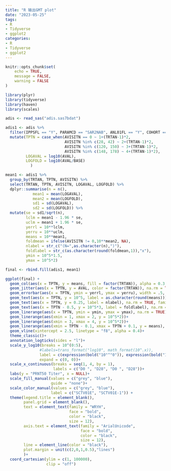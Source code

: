 ```yaml
---
title: "R 输出GMT plot"
date: "2023-05-25"
tags:
- R
- Tidyverse
- ggplot2
categories:
- R
- Tidyverse
- ggplot2
---
```


```r
knitr::opts_chunk$set(
	echo = TRUE,
	message = FALSE,
	warning = FALSE
)
```

```r
library(plyr)
library(tidyverse)
library(haven)
library(scales)

adis <- read_sas("adis.sas7bdat")

adis1 <- adis %>% 
  filter(IPPSFL == "Y", PARAMCD == "SAR2NAB", ANL01FL == "Y", COHORT == "Cohort 2") %>% 
  mutate(TPTN = case_when(AVISITN == 0 ~ 1+(TRTAN-1)*2,
                          AVISITN %in% c(28, 42) ~ 2+(TRTAN-1)*2,
                          AVISITN %in% c(120, 150) ~ 3+(TRTAN-1)*2,
                          AVISITN %in% c(148, 178) ~ 4+(TRTAN-1)*2),
         LOGAVAL = log10(AVAL),
         LOGFOLD = log10(AVAL/BASE)
           ) 

mean1 <- adis1 %>% 
  group_by(TRTAN, TPTN, AVISITN) %>% 
  select(TRTAN, TPTN, AVISITN, LOGAVAL, LOGFOLD) %>% 
  dplyr::summarise(n = n(),
            mean1 = mean(LOGAVAL),
            mean2 = mean(LOGFOLD),
            sd1 = sd(LOGAVAL),
            sd2 = sd(LOGFOLD)) %>% 
  mutate(se = sd1/sqrt(n),
         lclm = mean1 - 1.96 * se,
         uclm = mean1 + 1.96 * se,
         yerrl = 10**lclm,
         yerru = 10**uclm,
         means = 10**mean1,
         foldmean = ifelse(AVISITN != 0,10**mean2, NA),
         nlabel = str_c("(N=",as.character(n),")"),
         foldlabel = str_c(as.character(round(foldmean,1)),"x"),
         ymin = 10^5*1.5,
         ymax = 10^5*2)

final <- rbind.fill(adis1, mean1)
```

```r
ggplot(final) +
  geom_col(aes(x = TPTN, y = means, fill = factor(TRTAN)), alpha = 0.3, na.rm = TRUE)+
  geom_jitter(aes(x = TPTN, y = AVAL, color = factor(TRTAN)), na.rm = TRUE)+
  geom_errorbar(aes(x = TPTN, ymin = yerrl, ymax = yerru), width = .5, size = 0.5)+
  geom_text(aes(x = TPTN, y = 10^5, label = as.character(round(means))), na.rm = TRUE, family = "WRYH", fontface = "bold", size = 4)+
  geom_text(aes(x = TPTN, y = 0.25, label = nlabel), na.rm = TRUE, family = "WRYH", fontface = "bold", size = 4)+
  geom_text(aes(x = TPTN - 0.5, y = 10^5*3, label = foldlabel), na.rm = TRUE, family = "WRYH", fontface = "bold", size = 4)+
  geom_linerange(aes(x = TPTN, ymin = ymin, ymax = ymax), na.rm = TRUE)+
  geom_linerange(aes(xmin = 1, xmax = 2, y = 10^5*2))+
  geom_linerange(aes(xmin = 3, xmax = 4, y = 10^5*2))+
  geom_linerange(aes(xmin = TPTN - 0.1, xmax = TPTN + 0.1, y = means), linewidth = 0.5, na.rm = TRUE)+
  geom_vline(xintercept = 2.5, linetype = "f8", alpha = 0.4)+
  theme_classic()+
  annotation_logticks(sides = "l")+
  scale_y_log10(breaks = 10^(0:5),
               #labels=trans_format("log10", math_format(10^.x)),
               label = c(expression(bold("10"^"0")), expression(bold("10"^"1")), expression(bold("10"^"2")), expression(bold("10"^"3")), expression(bold("10"^"4")), expression(bold("10"^"5"))),
               expand = c(0, 0))+
  scale_x_continuous(breaks = seq(1, 4, by = 1),
                     labels = c("D0 ", "D28", "D0 ", "D28"))+
  labs(y = "PRNT50 Titer", x = NULL)+
  scale_fill_manual(values = c("grey", "blue"),
                    guide = "none")+
  scale_color_manual(values = c("grey", "blue"),
                    label = c("SCTV01E", "SCTV01E-1")) +
  theme(legend.title = element_blank(),
        panel.grid = element_blank(),
        text = element_text(family = "WRYH", 
                            face = "bold",
                            color = "black",
                            size = 12),
        axis.text = element_text(family = "ArialUnicode",
                                 face = "bold",
                                 color = "black",
                                 size = 12),
        line = element_line(color = "black"),
        plot.margin = unit(c(2,0,1,0.5),"lines")
        )+
  coord_cartesian(ylim = c(1, 100000),
                  clip = "off")
```
